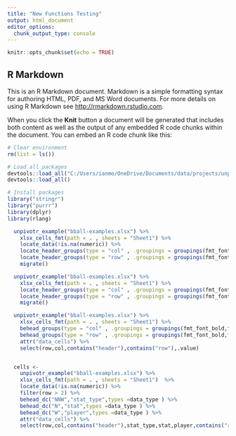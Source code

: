 ```yaml
---
title: "New Functions Testing"
output: html_document
editor_options: 
  chunk_output_type: console
---
```


```r
knitr::opts_chunk$set(echo = TRUE)
```

## R Markdown

This is an R Markdown document. Markdown is a simple formatting syntax for authoring HTML, PDF, and MS Word documents. For more details on using R Markdown see <http://rmarkdown.rstudio.com>.

When you click the **Knit** button a document will be generated that includes both content as well as the output of any embedded R code chunks within the document. You can embed an R code chunk like this:

```r
# Clear environment 
rm(list = ls())

# Load all packages 
devtools::load_all("C:/Users/ianmo/OneDrive/Documents/data/projects/unpivotr-dev/tidyxl")
devtools::load_all()

# Install packages
library("stringr")
library("purrr")
library(dplyr)
library(rlang)

```


```r

  unpivotr_example("bball-examples.xlsx") %>%
    xlsx_cells_fmt(path = . , sheets = "Sheet1") %>% 
    locate_data(!is.na(numeric)) %>% 
    locate_header_groups(type = "col" , .groupings = groupings(fmt_font_bold,fmt_alignment_indent)) %>%
    locate_header_groups(type = "row" , .groupings = groupings(fmt_font_bold,fmt_alignment_indent)) %>%   
    migrate() 

  unpivotr_example("bball-examples.xlsx") %>%
    xlsx_cells_fmt(path = . , sheets = "Sheet1") %>% 
    locate_header_groups(type = "col" , .groupings = groupings(fmt_font_bold,fmt_alignment_indent)) %>% 
    locate_header_groups(type = "row" , .groupings = groupings(fmt_font_bold,fmt_alignment_indent)) %>% 
    migrate() 

  unpivotr_example("bball-examples.xlsx") %>%
    xlsx_cells_fmt(path = . , sheets = "Sheet1") %>% 
    behead_groups(type = "col" , .groupings = groupings(fmt_font_bold,fmt_alignment_indent)) %>% 
    behead_groups(type = "row" , .groupings = groupings(fmt_font_bold,fmt_alignment_indent)) %>% 
    attr("data_cells") %>% 
    select(row,col,contains("header"),contains("row"),.value) 


  cells <- 
    unpivotr_example("bball-examples.xlsx") %>%
    xlsx_cells_fmt(path = . , sheets = "Sheet1")  %>%
    locate_data(!is.na(numeric)) %>% 
    filter(row > 2) %>% 
    behead_dc("NNW","stat_type",types =data_type ) %>% 
    behead_dc("N","stat",types =data_type ) %>% 
    behead_dc("W","player",types =data_type ) %>% 
    attr("data_cells") %>% 
    select(row,col,contains("header"),stat_type,stat,player,contains("row"))  %>% View
  
  

```




